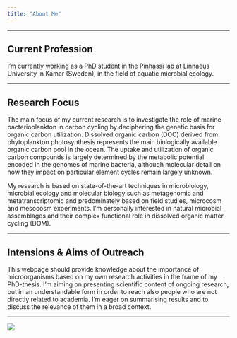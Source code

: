 ```yaml
---
title: "About Me"
---
```


---

## **Current Profession**

I'm currently working as a PhD student in the [Pinhassi lab](https://lnu.se/en/staff/jarone.pinhassi/) at Linnaeus University in Kamar (Sweden), in the field of aquatic microbial ecology.

---

## **Research Focus**

The main focus of my current research is to investigate the role of marine bacterioplankton in carbon cycling by deciphering the genetic basis for organic carbon utilization. Dissolved organic carbon (DOC) derived from phytoplankton photosynthesis represents the main biologically available organic carbon pool in the ocean. The uptake and utilization of organic carbon compounds is largely determined by the metabolic potential encoded in the genomes of marine bacteria, although molecular detail on how they impact on particular element cycles remain largely unknown.

My research is based on state-of-the-art techniques in microbiology, microbial ecology and molecular biology such as metagenomic and metatranscriptomic and predominately based on field studies, microcosm and mesocosm experiments. I'm personally interested in natural microbial assemblages and their complex functional role in dissolved organic matter cycling (DOM).

---

## **Intensions & Aims of Outreach**

This webpage should provide knowledge about the importance of microorganisms based on my own research activities in the frame of my PhD-thesis. I'm aiming on presenting scientific content of ongoing research, but in an understandable form in order to reach also people who are not directly related to academia. I'm eager on summarising results and to discuss the relevance of them in a broad context.

---

![](Ben_high_res_CV_mendeley.jpg)